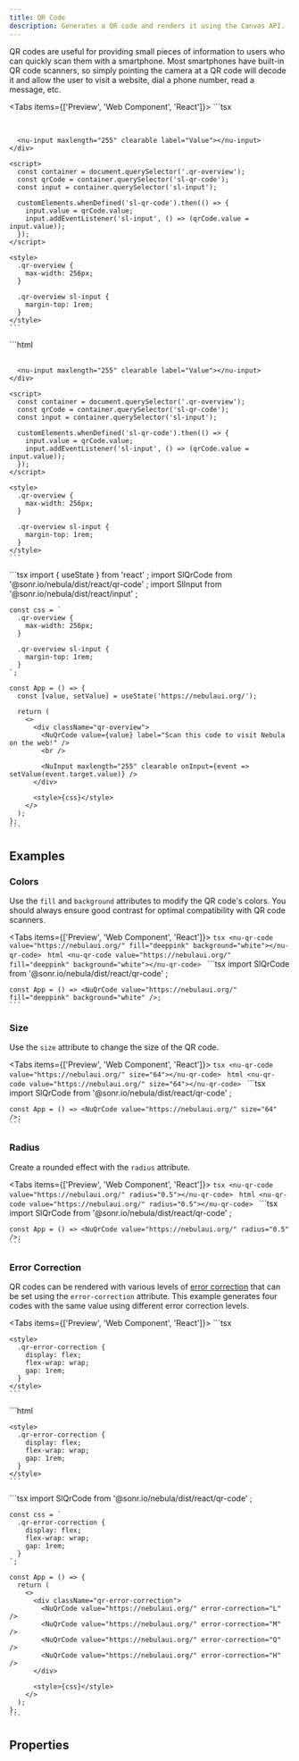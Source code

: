 ```yaml
---
title: QR Code
description: Generates a QR code and renders it using the Canvas API.
---
```



QR codes are useful for providing small pieces of information to users who can quickly scan them with a smartphone. Most smartphones have built-in QR code scanners, so simply pointing the camera at a QR code will decode it and allow the user to visit a website, dial a phone number, read a message, etc.

<Tabs items={['Preview', 'Web Component', 'React']}>
  <Tab value="Preview">
    ```tsx
    <div class="qr-overview">
      <nu-qr-code value="https://nebulaui.org/" label="Scan this code to visit Nebula on the web!"></nu-qr-code>
      <br />
    
      <nu-input maxlength="255" clearable label="Value"></nu-input>
    </div>
    
    <script>
      const container = document.querySelector('.qr-overview');
      const qrCode = container.querySelector('sl-qr-code');
      const input = container.querySelector('sl-input');
    
      customElements.whenDefined('sl-qr-code').then(() => {
        input.value = qrCode.value;
        input.addEventListener('sl-input', () => (qrCode.value = input.value));
      });
    </script>
    
    <style>
      .qr-overview {
        max-width: 256px;
      }
    
      .qr-overview sl-input {
        margin-top: 1rem;
      }
    </style>
    ```
  </Tab>
  <Tab value="Web Component">
    ```html
    <div class="qr-overview">
      <nu-qr-code value="https://nebulaui.org/" label="Scan this code to visit Nebula on the web!"></nu-qr-code>
      <br />
    
      <nu-input maxlength="255" clearable label="Value"></nu-input>
    </div>
    
    <script>
      const container = document.querySelector('.qr-overview');
      const qrCode = container.querySelector('sl-qr-code');
      const input = container.querySelector('sl-input');
    
      customElements.whenDefined('sl-qr-code').then(() => {
        input.value = qrCode.value;
        input.addEventListener('sl-input', () => (qrCode.value = input.value));
      });
    </script>
    
    <style>
      .qr-overview {
        max-width: 256px;
      }
    
      .qr-overview sl-input {
        margin-top: 1rem;
      }
    </style>
    ```
  </Tab>
  <Tab value="React">
    ```tsx
    import { useState } from 'react'
    ;
    import SlQrCode from '@sonr.io/nebula/dist/react/qr-code'
    ;
    import SlInput from '@sonr.io/nebula/dist/react/input'
    ;
    
    const css = `
      .qr-overview {
        max-width: 256px;
      }
    
      .qr-overview sl-input {
        margin-top: 1rem;
      }
    `;
    
    const App = () => {
      const [value, setValue] = useState('https://nebulaui.org/');
    
      return (
        <>
          <div className="qr-overview">
            <NuQrCode value={value} label="Scan this code to visit Nebula on the web!" />
            <br />
    
            <NuInput maxlength="255" clearable onInput={event => setValue(event.target.value)} />
          </div>
    
          <style>{css}</style>
        </>
      );
    };
    ```
  </Tab>
</Tabs>

## Examples

### Colors

Use the `fill` and `background` attributes to modify the QR code's colors. You should always ensure good contrast for optimal compatibility with QR code scanners.

<Tabs items={['Preview', 'Web Component', 'React']}>
  <Tab value="Preview">
    ```tsx
    <nu-qr-code value="https://nebulaui.org/" fill="deeppink" background="white"></nu-qr-code>
    ```
  </Tab>
  <Tab value="Web Component">
    ```html
    <nu-qr-code value="https://nebulaui.org/" fill="deeppink" background="white"></nu-qr-code>
    ```
  </Tab>
  <Tab value="React">
    ```tsx
    import SlQrCode from '@sonr.io/nebula/dist/react/qr-code'
    ;
    
    const App = () => <NuQrCode value="https://nebulaui.org/" fill="deeppink" background="white" />;
    ```
  </Tab>
</Tabs>

### Size

Use the `size` attribute to change the size of the QR code.

<Tabs items={['Preview', 'Web Component', 'React']}>
  <Tab value="Preview">
    ```tsx
    <nu-qr-code value="https://nebulaui.org/" size="64"></nu-qr-code>
    ```
  </Tab>
  <Tab value="Web Component">
    ```html
    <nu-qr-code value="https://nebulaui.org/" size="64"></nu-qr-code>
    ```
  </Tab>
  <Tab value="React">
    ```tsx
    import SlQrCode from '@sonr.io/nebula/dist/react/qr-code'
    ;
    
    const App = () => <NuQrCode value="https://nebulaui.org/" size="64" />;
    ```
  </Tab>
</Tabs>

### Radius

Create a rounded effect with the `radius` attribute.

<Tabs items={['Preview', 'Web Component', 'React']}>
  <Tab value="Preview">
    ```tsx
    <nu-qr-code value="https://nebulaui.org/" radius="0.5"></nu-qr-code>
    ```
  </Tab>
  <Tab value="Web Component">
    ```html
    <nu-qr-code value="https://nebulaui.org/" radius="0.5"></nu-qr-code>
    ```
  </Tab>
  <Tab value="React">
    ```tsx
    import SlQrCode from '@sonr.io/nebula/dist/react/qr-code'
    ;
    
    const App = () => <NuQrCode value="https://nebulaui.org/" radius="0.5" />;
    ```
  </Tab>
</Tabs>

### Error Correction

QR codes can be rendered with various levels of [error correction](https://www.qrcode.com/en/about/error_correction.html) that can be set using the `error-correction` attribute. This example generates four codes with the same value using different error correction levels.

<Tabs items={['Preview', 'Web Component', 'React']}>
  <Tab value="Preview">
    ```tsx
    <div class="qr-error-correction">
      <nu-qr-code value="https://nebulaui.org/" error-correction="L"></nu-qr-code>
      <nu-qr-code value="https://nebulaui.org/" error-correction="M"></nu-qr-code>
      <nu-qr-code value="https://nebulaui.org/" error-correction="Q"></nu-qr-code>
      <nu-qr-code value="https://nebulaui.org/" error-correction="H"></nu-qr-code>
    </div>
    
    <style>
      .qr-error-correction {
        display: flex;
        flex-wrap: wrap;
        gap: 1rem;
      }
    </style>
    ```
  </Tab>
  <Tab value="Web Component">
    ```html
    <div class="qr-error-correction">
      <nu-qr-code value="https://nebulaui.org/" error-correction="L"></nu-qr-code>
      <nu-qr-code value="https://nebulaui.org/" error-correction="M"></nu-qr-code>
      <nu-qr-code value="https://nebulaui.org/" error-correction="Q"></nu-qr-code>
      <nu-qr-code value="https://nebulaui.org/" error-correction="H"></nu-qr-code>
    </div>
    
    <style>
      .qr-error-correction {
        display: flex;
        flex-wrap: wrap;
        gap: 1rem;
      }
    </style>
    ```
  </Tab>
  <Tab value="React">
    ```tsx
    import SlQrCode from '@sonr.io/nebula/dist/react/qr-code'
    ;
    
    const css = `
      .qr-error-correction {
        display: flex;
        flex-wrap: wrap;
        gap: 1rem;
      }
    `;
    
    const App = () => {
      return (
        <>
          <div className="qr-error-correction">
            <NuQrCode value="https://nebulaui.org/" error-correction="L" />
            <NuQrCode value="https://nebulaui.org/" error-correction="M" />
            <NuQrCode value="https://nebulaui.org/" error-correction="Q" />
            <NuQrCode value="https://nebulaui.org/" error-correction="H" />
          </div>
    
          <style>{css}</style>
        </>
      );
    };
    ```
  </Tab>
</Tabs>

## Properties

<AutoTypeTable path="./src/components/qr-code/qr-code.component.ts" name="NuQrCode" />

